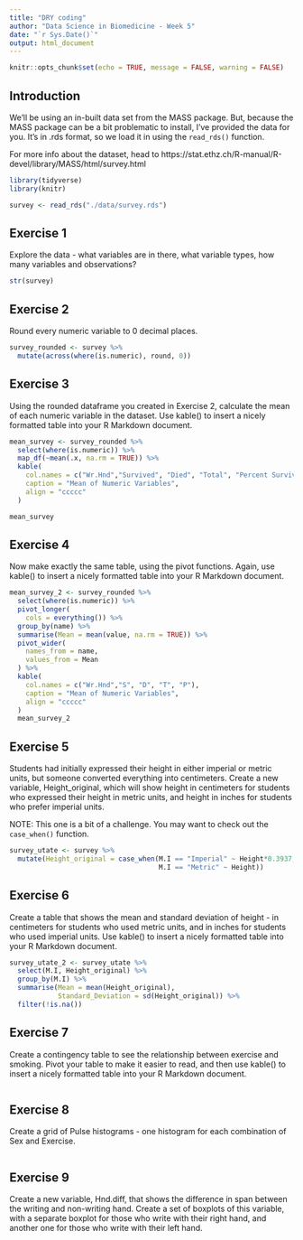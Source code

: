 ```yaml
---
title: "DRY coding"
author: "Data Science in Biomedicine - Week 5"
date: "`r Sys.Date()`"
output: html_document
---
```


```r
knitr::opts_chunk$set(echo = TRUE, message = FALSE, warning = FALSE)
```
## Introduction

We'll be using an in-built data set from the MASS package. But, because the MASS package can be a bit problematic to install, I've provided the data for you. It's in .rds format, so we load it in using the `read_rds()` function.

For more info about the dataset, head to https://stat.ethz.ch/R-manual/R-devel/library/MASS/html/survey.html

```r
library(tidyverse)
library(knitr)

survey <- read_rds("./data/survey.rds")
```

## Exercise 1
Explore the data - what variables are in there, what variable types, how many variables and observations?
```r
str(survey)
```


## Exercise 2
Round every numeric variable to 0 decimal places.

```r
survey_rounded <- survey %>% 
  mutate(across(where(is.numeric), round, 0))
```


## Exercise 3
Using the rounded dataframe you created in Exercise 2, calculate the mean of each numeric variable in the dataset. Use kable() to insert a nicely formatted table into your R Markdown document.

```r
mean_survey <- survey_rounded %>% 
  select(where(is.numeric)) %>% 
  map_df(~mean(.x, na.rm = TRUE)) %>% 
  kable(
    col.names = c("Wr.Hnd","Survived", "Died", "Total", "Percent Survived"),
    caption = "Mean of Numeric Variables",
    align = "ccccc"
  )

mean_survey
```


## Exercise 4
Now make exactly the same table, using the pivot functions. Again, use kable() to insert a nicely formatted table into your R Markdown document.
```r
mean_survey_2 <- survey_rounded %>% 
  select(where(is.numeric)) %>% 
  pivot_longer(
    cols = everything()) %>% 
  group_by(name) %>% 
  summarise(Mean = mean(value, na.rm = TRUE)) %>%
  pivot_wider(
    names_from = name,
    values_from = Mean
  ) %>% 
  kable(
    col.names = c("Wr.Hnd","S", "D", "T", "P"),
    caption = "Mean of Numeric Variables",
    align = "ccccc"
  )
  mean_survey_2
```

## Exercise 5
Students had initially expressed their height in either imperial or metric units, but someone converted everything into centimeters. Create a new variable, Height_original, which will show height in centimeters for students who expressed their height in metric units, and height in inches for students who prefer imperial units. 

NOTE: This one is a bit of a challenge. You may want to check out the `case_when()` function.

```r
survey_utate <- survey %>% 
  mutate(Height_original = case_when(M.I == "Imperial" ~ Height*0.3937,
                                     M.I == "Metric" ~ Height))
```


## Exercise 6
Create a table that shows the mean and standard deviation of height - in centimeters for students who used metric units, and in inches for students who used imperial units. Use kable() to insert a nicely formatted table into your R Markdown document.

```r
survey_utate_2 <- survey_utate %>% 
  select(M.I, Height_original) %>% 
  group_by(M.I) %>% 
  summarise(Mean = mean(Height_original),
            Standard_Deviation = sd(Height_original)) %>% 
  filter(!is.na())
```


## Exercise 7
Create a contingency table to see the relationship between exercise and smoking. Pivot your table to make it easier to read, and then use kable() to insert a nicely formatted table into your R Markdown document.

```r

```


## Exercise 8
Create a grid of Pulse histograms - one histogram for each combination of Sex and Exercise.

```r

```


## Exercise 9
Create a new variable, Hnd.diff, that shows the difference in span between the writing and non-writing hand. Create a set of boxplots of this variable, with a separate boxplot for those who write with their right hand, and another one for those who write with their left hand.

```r

```

